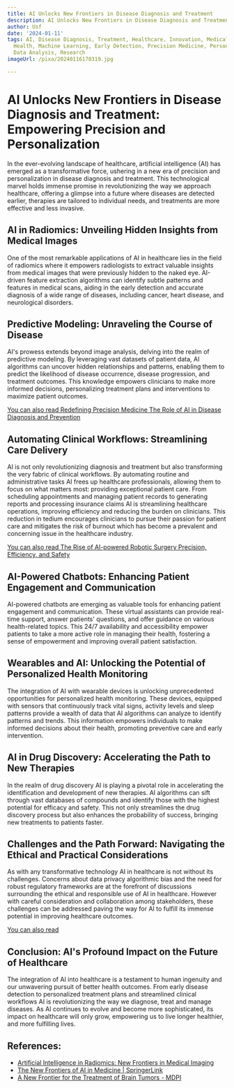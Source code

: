 ```yaml
---
title: AI Unlocks New Frontiers in Disease Diagnosis and Treatment
description: AI Unlocks New Frontiers in Disease Diagnosis and Treatment
author: Usf
date: '2024-01-11'
tags: AI, Disease Diagnosis, Treatment, Healthcare, Innovation, Medical Technology,
  Health, Machine Learning, Early Detection, Precision Medicine, Personalized Treatment,
  Data Analysis, Research
imageUrl: /pixa/20240116170319.jpg

---
```

# **AI Unlocks New Frontiers in Disease Diagnosis and Treatment: Empowering Precision and Personalization**

In the ever-evolving landscape of  healthcare, artificial  intelligence  (AI) has emerged as a transformative force, ushering in a new  era of precision and personalization in disease diagnosis and  treatment. This technological marvel holds immense promise in revolutionizing the way we approach  healthcare,  offering a glimpse into a future where diseases are  detected earlier, therapies are tailored to individual needs,  and  treatments  are more effective and less invasive.

## **AI in Radiomics: Unveiling Hidden Insights  from Medical Images**

One of the most remarkable applications of AI in healthcare lies  in the field  of radiomics  where  it empowers radiologists to extract valuable insights from medical images  that  were  previously  hidden to the naked eye. AI-driven feature  extraction algorithms can identify subtle patterns and features in medical scans, aiding  in the early detection and  accurate diagnosis of a wide range of diseases, including cancer, heart disease, and neurological disorders.

## **Predictive Modeling: Unraveling the  Course of Disease**

AI's prowess extends beyond image  analysis, delving into the realm of  predictive modeling. By leveraging vast datasets of patient data, AI algorithms can uncover hidden relationships and patterns, enabling them to predict the likelihood of disease occurrence, disease progression, and treatment  outcomes. This knowledge empowers clinicians to  make more informed decisions, personalizing  treatment plans  and  interventions to maximize patient outcomes.

[You can also read Redefining Precision Medicine The Role of AI in Disease  Diagnosis and Prevention](Redefining%20Precision%20Medicine%20The%20Role%20of%20AI%20in%20Disease%20Diagnosis%20and%20Prevention)


## **Automating Clinical Workflows: Streamlining Care Delivery**

AI is not only revolutionizing diagnosis and treatment but also transforming the very fabric of clinical  workflows. By automating routine and administrative tasks AI frees up healthcare professionals, allowing them to focus on what  matters most: providing exceptional  patient care. From scheduling appointments  and managing patient records to generating reports and processing insurance claims AI  is  streamlining healthcare operations, improving efficiency and reducing the burden on clinicians.  This reduction in tedium encourages clinicians to pursue their passion  for  patient  care and mitigates the risk of burnout which has become a prevalent and concerning issue in  the healthcare industry.

[You can also read The Rise of AI-powered  Robotic Surgery Precision, Efficiency, and Safety](The%20Rise%20of%20AI-powered%20Robotic%20Surgery%20Precision%2C%20Efficiency%2C%20and%20Safety)


## **AI-Powered Chatbots: Enhancing Patient  Engagement and Communication**

AI-powered  chatbots are emerging as valuable tools for enhancing  patient engagement and communication. These  virtual assistants can provide real-time support, answer patients' questions, and offer guidance on various health-related topics. This 24/7 availability and accessibility empower patients  to take a more active role in managing their health, fostering a sense of empowerment and improving overall  patient satisfaction.

## **Wearables and AI: Unlocking  the  Potential of Personalized  Health Monitoring**

The integration of AI with wearable devices is unlocking unprecedented opportunities for personalized health monitoring. These devices, equipped with sensors that continuously track vital signs, activity levels and sleep patterns provide a wealth of data that AI algorithms can analyze to identify  patterns  and trends. This information empowers individuals to make informed decisions about their health, promoting preventive care and  early intervention.

## **AI in Drug Discovery: Accelerating the Path to  New Therapies**

In the realm of drug discovery AI is  playing a pivotal role in accelerating the identification and development  of new therapies. AI  algorithms can  sift through vast databases of compounds and identify those with the highest potential for efficacy and safety. This  not  only streamlines the drug discovery process but also enhances the probability of success, bringing new treatments to patients faster.

## **Challenges and the Path Forward: Navigating the Ethical and Practical Considerations**

As with any transformative  technology AI in healthcare is not without its challenges. Concerns  about data privacy algorithmic bias and the need for robust regulatory frameworks are at the forefront of discussions surrounding the ethical and responsible  use of  AI  in healthcare. However with careful consideration and collaboration  among stakeholders, these challenges can be addressed  paving the way for AI to fulfill its immense potential in improving healthcare outcomes.

[You can also read ]()


## **Conclusion: AI's Profound Impact on the Future of Healthcare**

The integration of AI into healthcare is a testament to  human ingenuity and our unwavering pursuit of better health outcomes. From early disease detection to personalized treatment plans and streamlined clinical workflows AI is revolutionizing the way we diagnose, treat and manage diseases. As AI continues to evolve and become more  sophisticated, its impact on healthcare will only grow, empowering us to live longer healthier, and more fulfilling lives.

## References:
- [Artificial Intelligence in Radiomics: New Frontiers in Medical Imaging](https://www.linkedin.com/pulse/artificial-intelligence-radiomics-new-frontier-medical-david-cain)
- [The New Frontiers of AI in Medicine | SpringerLink](https://link.springer.com/10.1007/978-3-030-58080-3_56-2)
- [A New Frontier for the Treatment of Brain Tumors - MDPI](https://www.mdpi.com/2075-1729/13/1/24)
